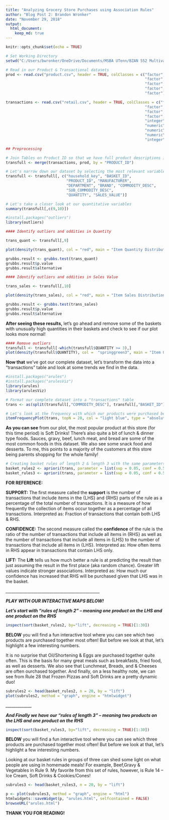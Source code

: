 ---
title: "Analyzing Grocery Store Purchases using Association Rules"
author: "Blog Post 2: Brandon Wronker"
date: "November 29, 2018"
output: 
  html_document:
    keep_md: true
---

```{r setup, include=FALSE}
knitr::opts_chunk$set(echo = TRUE)
```


```{r}

# Set Working Directory
setwd("C:/Users/bwronker/OneDrive/Documents/MSBA UTenn/BZAN 552 Multivariate/Posts")

# Read in our Product & Transactional datasets
prod <- read.csv("product.csv", header = TRUE, colClasses = c("factor",
                                                              "factor",
                                                              "factor",
                                                              "factor",
                                                              "factor"))

transactions <- read.csv("retail.csv", header = TRUE, colClasses = c("factor",
                                                              "factor",
                                                              "factor",
                                                              "factor",
                                                              "integer",
                                                              "numeric",
                                                              "numeric",
                                                              "numeric",
                                                              "integer"))

```


```{r}

## Preprocessing

# Join Tables on Product ID so that we have full product descriptions in our baskets
transfull <- merge(transactions, prod, by = "PRODUCT_ID")

# Let's narrow down our dataset by selecting the most relevant variables
transfull <- transfull[, c("household_key", "BASKET_ID", 
                           "PRODUCT_ID", "MANUFACTURER", 
                           "DEPARTMENT", "BRAND", "COMMODITY_DESC", 
                           "SUB_COMMODITY_DESC", 
                           "QUANTITY", "SALES_VALUE")]

# Let's take a closer look at our quantitative variables
summary(transfull[,c(9,10)])

#install.packages("outliers")
library(outliers)

#### Identify outliers and oddities in Quantity

trans_quant <- transfull[,9]

plot(density(trans_quant), col = "red", main = "Item Quantity Distribution", xlab = "Quantity")

grubbs.result <- grubbs.test(trans_quant)
grubbs.result$p.value
grubbs.result$alternative

#### Identify outliers and oddities in Sales Value

trans_sales <- transfull[,10]

plot(density(trans_sales), col = "red", main = "Item Sales Distribution", xlab = "Sales Value")

grubbs.result <- grubbs.test(trans_sales)
grubbs.result$p.value
grubbs.result$alternative
```

**After seeing these results,** let's go ahead and remove some of the baskets with unusually high quantities in their baskets and check to see if our plot looks more normal!

```{r}
#### Remove outliers
transfull <- transfull[-which(transfull$QUANTITY >= 3),]
plot(density(transfull$QUANTITY), col =  "springgreen3", main = "Item Quantity Distribution", xlab = "Quantity")

```

**Now that** we've got our complete dataset, let's transform the data into a "transactions" table and look at some trends we find in the data.

```{r}

#install.packages("arules")
#install.packages("arulesViz")
library(arules)
library(arulesViz)

# Format our complete dataset into a "transactions" table
trans <- as(split(transfull[,"COMMODITY_DESC"], transfull[,"BASKET_ID"]), "transactions")

# Let's look at the frequency with which our products were purchased before we do our Market Basket Analysis
itemFrequencyPlot(trans, topN = 20, col = "light blue", type = "absolute", horiz = TRUE, xlab = "Item Frequency (counts)", main = "Frequency of Commodity Purchased")

```

**As you can see** from our plot, the most popular product at this store (for this time period) is Soft Drinks! There's also quite a bit of lunch & dinner type foods. Sauces, gravy, beef, lunch meat, and bread are some of the most common foods in this dataset. We also see some snack food and desserts. To me, this points to a majority of the customers at this store being parents shopping for the whole family!

```{r results = "hide"}

# Creating basket rules of length 2 & length 3 with the same parameters for Confidence and Support
basket_rules2 <- apriori(trans, parameter = list(sup = 0.05, conf = 0.5, target="rules", minlen = 2, maxlen = 2))
basket_rules3 <- apriori(trans, parameter = list(sup = 0.05, conf = 0.5, target="rules", minlen = 3, maxlen = 3))

```

**FOR REFERENCE:**

**SUPPORT:** The first measure called the **support** is the number of transactions that include items in the {LHS} and {RHS} parts of the rule as a percentage of the total number of transactions. It is a measure of how frequently the collection of items occur together as a percentage of all transactions. 
Interpreted as: Fraction of transactions that contain both LHS & RHS.

**CONFIDENCE:** The second measure called the **confidence** of the rule is the ratio of the number of transactions that include all items in {RHS} as well as the number of transactions that include all items in {LHS} to the number of transactions that include all items in {LHS}.
Interpreted as: How often items in RHS appear in transactions that contain LHS only.

**LIFT:** The **Lift** tells us how much better a rule is at predicting the result than just assuming the result in the first place (aka random chance). Greater lift values indicate stronger associations.
Interpreted as: How much our confidence has increased that RHS will be purchased given that LHS was in the basket.

*_______________________________________________*

***PLAY WITH OUR INTERACTIVE MAPS BELOW!***

***Let's start with "rules of length 2" -- meaning one product on the LHS and one product on the RHS***

```{r}

inspect(sort(basket_rules2, by="lift", decreasing = TRUE)[1:30])

```

**BELOW** you will find a fun interactive tool where you can see which two products are purchased together most often! But before we look at that, let's highlight a few interesting numbers. 

It is no surprise that Oil/Shortening & Eggs are purchased together quite often. This is the basis for many great meals such as breakfasts, fried food, as well as desserts. We also see that Lunchmeat, Breads, and & Cheeses are often ourchased together. And finally, on a less healthy note, we can see from Rule 28 that Frozen Pizzas and Soft Drinks are a pretty dynamic duo!

```{r}

subrules2 <- head(basket_rules2, n = 20, by = "lift")
plot(subrules2, method = "graph", engine = "htmlwidget")

```

*_____________*

***And Finally we have our "rules of length 3" -- meaning two products on the LHS and one product on the RHS***

```{r}

inspect(sort(basket_rules3, by="lift", decreasing = TRUE)[1:30])

```

**BELOW** you will find a fun interactive tool where you can see which three products are purchased together most often! But before we look at that, let's highlight a few interesting numbers. 

Looking at our basket rules in groups of three can shed some light on what people are using in homemade meals! For example, Beef,Gravy & Vegetables in Rule 9. My favorite from this set of rules, however, is Rule 14 -- Ice Cream, Soft Drinks & Cookies/Cones!

```{r}

subrules3 <- head(basket_rules3, n = 20, by = "lift")

p <- plot(subrules3, method = "graph", engine = "html")
htmlwidgets::saveWidget(p, "arules.html", selfcontained = FALSE)
browseURL("arules.html")

```

**THANK YOU FOR READING!**

